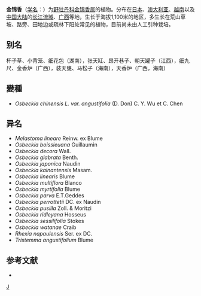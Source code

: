 {{Speciesbox
| taxon = Osbeckia chinensis
| image = Osbeckia chinensis.jpg
| binomial_authority = Linn.
| subdivision_ranks =[[变种|变种]]
| subdivision =
* 金锦香 ''O. c.'' var. ''chinensis''
* [[宽叶金锦香|宽叶金锦香]] ''O. c.'' var. ''angustifolia''
}}

'''金锦香'''（[[学名|学名]]：{{lang|la|''Osbeckia chinensis''}}）为[[野牡丹科|野牡丹科]][[金锦香属|金锦香属]]的植物。分布在[[日本|日本]]、[[澳大利亚|澳大利亚]]、[[越南|越南]]以及[[中国大陆|中国大陆]]的[[长江流域|长江流域]]、[[广西|广西]]等地，生长于海拔1,100米的地区，多生长在荒山草坡、路旁、田地边或疏林下阳处常见的植物，目前尚未由人工引种栽培。

== 别名 ==
杯子草、小背笼、细花包（湖南），张天缸、昂开巷子、朝天罐子（江西），细九尺、金香炉（广西），装天甕、马松子（海南），天香炉（广西，海南）

== 變種 ==
* ''Osbeckia chinensis L. var. angustifolia'' (D. Don) C. Y. Wu et C. Chen

== 异名 ==
* ''Melastoma lineare'' Reinw. ex Blume
* ''Osbeckia boissieuana'' Guillaumin
* ''Osbeckia decora'' Wall.
* ''Osbeckia glabrata'' Benth.
* ''Osbeckia japonica'' Naudin
* ''Osbeckia kainantensis'' Masam.
* ''Osbeckia linearis'' Blume
* ''Osbeckia multiflora'' Blanco
* ''Osbeckia myrtifolia'' Blume
* ''Osbeckia parva'' E.T.Geddes
* ''Osbeckia perrottetii'' DC. ex Naudin
* ''Osbeckia pusilla'' Zoll. & Moritzi
* ''Osbeckia ridleyana'' Hosseus
* ''Osbeckia sessilifolia'' Stokes
* ''Osbeckia watanae'' Craib
* ''Rhexia napaulensis'' Ser. ex DC.
* ''Tristemma angustifolium'' Blume

== 参考文献 ==
<div class="references-small">
* {{cite web| url =http://www.bioinfo.cn/db05/KmzwSpecies.php?action=view&id=13256| title =金锦香（原变种）| work =《中国高等植物数据库全库》| publisher =中国科学院微生物研究所| author =昆明植物研究所| accessdate =2009-02-24| deadurl =yes| archiveurl =https://web.archive.org/web/20160305045134/http://www.bioinfo.cn/db05/KmzwSpecies.php?action=view&id=13256| archivedate =2016-03-05}}
</div>
{{Taxonbar|from=Q7105729}}

{{DEFAULTSORT:Osbeckia chinensis}}
[[Category:金锦香属|J]]


{{Melastomataceae-stub}}